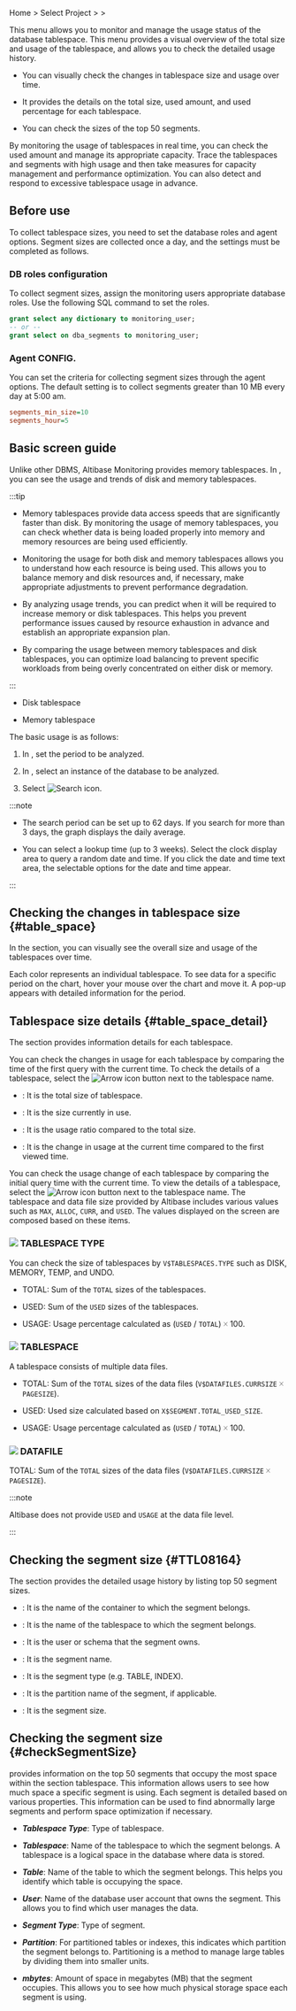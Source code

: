 Home &gt; Select Project &gt; <Cmdname sid="side_reportStat" className="uitext" /> &gt; <Cmdname sid="side_tableSpace" className="uitext" />

This menu allows you to monitor and manage the usage status of the database tablespace. This menu provides a visual overview of the total size and usage of the tablespace, and allows you to check the detailed usage history.

- You can visually check the changes in tablespace size and usage over time.

- It provides the details on the total size, used amount, and used percentage for each tablespace.

<Xclude product="altibase,tibero">

- You can check the sizes of the top 50 segments.

</Xclude>

By monitoring the usage of tablespaces in real time, you can check the used amount and manage its appropriate capacity. Trace the tablespaces and segments with high usage and then take measures for capacity management and performance optimization. You can also detect and respond to excessive tablespace usage in advance.

<Xclude product="altibase,tibero">

## Before use

To collect tablespace sizes, you need to set the database roles and agent options. Segment sizes are collected once a day, and the settings must be completed as follows.

### DB roles configuration

To collect segment sizes, assign the monitoring users appropriate database roles. Use the following SQL command to set the roles.

```sql title="SQL"
grant select any dictionary to monitoring_user;
-- or --
grant select on dba_segments to monitoring_user;
```

### Agent CONFIG.

You can set the criteria for collecting segment sizes through the agent options. The default setting is to collect segments greater than 10 MB every day at 5:00 am.

```ini title="whatap.conf"
segments_min_size=10
segments_hour=5
```

</Xclude>

## Basic screen guide

<Xclude product="altibase"><ProdImg img='db-stat-table-space.png' desc='Tablespace size' /></Xclude>

<InDoc product="altibase">

Unlike other DBMS, Altibase Monitoring provides memory tablespaces. In <Cmdname sid="side_tableSpace" className="uitext" />, you can see the usage and trends of disk and memory tablespaces.

:::tip

- Memory tablespaces provide data access speeds that are significantly faster than disk. By monitoring the usage of memory tablespaces, you can check whether data is being loaded properly into memory and memory resources are being used efficiently.

- Monitoring the usage for both disk and memory tablespaces allows you to understand how each resource is being used. This allows you to balance memory and disk resources and, if necessary, make appropriate adjustments to prevent performance degradation.

- By analyzing usage trends, you can predict when it will be required to increase memory or disk tablespaces. This helps you prevent performance issues caused by resource exhaustion in advance and establish an appropriate expansion plan.

- By comparing the usage between memory tablespaces and disk tablespaces, you can optimize load balancing to prevent specific workloads from being overly concentrated on either disk or memory.

:::

- Disk tablespace

  <ImgLang img='db-stat-table-space-disk-altibase.png' desc='Tablespace size' />

- Memory tablespace

  <ImgLang img='db-stat-table-space-mem-altibase.png' desc='Tablespace size' />

The basic usage is as follows:

</InDoc>

1. In <Cmdname sid="time" className="uitext" />, set the period to be analyzed.

2. In <Cmdname sid="instance" className="uitext" />, select an instance of the database to be analyzed.

3. Select ![Search icon](/img/ico-btn-search.png).

:::note

- The search period can be set up to 62 days. If you search for more than 3 days, the graph displays the daily average.

- You can select a lookup time (up to 3 weeks). Select the clock display area to query a random date and time. If you click the date and time text area, the selectable options for the date and time appear.

:::

## Checking the changes in tablespace size {#table_space}

In the <Cmdname sid="table_space" className="uitext" /> section, you can visually see the overall size and usage of the tablespaces over time.

<InDoc product="oracle,oracle-pro"><ImgLang img="db-stat-table-space-check-trend-oracle-pro.png" desc="Tablespace size" /></InDoc>

<InDoc product="tibero"><ImgLang img="db-stat-table-space-check-trend-tibero.png" desc="Tablespace size" /></InDoc>

<InDoc product="altibase"><ImgLang img="db-stat-table-space-check-trend-altibase.png" desc="Tablespace size" /></InDoc>

Each color represents an individual tablespace. To see data for a specific period on the chart, hover your mouse over the chart and move it. A pop-up appears with detailed information for the period.

## Tablespace size details {#table_space_detail}

The <Cmdname sid="table_space_detail" className="uitext" /> section provides information details for each tablespace.

<InDoc product="oracle,oracle-pro"><ImgLang img="db-stat-table-space-size-details-oracle-pro.png" desc="Tablespace size" /></InDoc>

<InDoc product="tibero"><ImgLang img="db-stat-table-space-size-details-tibero.png" desc="Tablespace size" /></InDoc>

<InDoc product="oracle,oracle-pro,tibero">

You can check the changes in usage for each tablespace by comparing the time of the first query with the current time. To check the details of a tablespace, select the ![Arrow icon](/img/ic-caret-right.svg) button next to the tablespace name.

- <Cmdname sid="table_space_total" className="uitext" />: It is the total size of tablespace.

- <Cmdname sid="table_space_used" className="uitext" />: It is the size currently in use.

- <Cmdname sid="table_space_usage" className="uitext" />: It is the usage ratio compared to the total size.

- <Cmdname sid="table_space_changed_amount" className="uitext" />: It is the change in usage at the current time compared to the first viewed time.

</InDoc>

<InDoc product="altibase">

<ImgLang img="db-stat-table-space-size-details-altibase.png" desc="Tablespace size" />

You can check the usage change of each tablespace by comparing the initial query time with the current time. To view the details of a tablespace, select the ![Arrow icon](/img/ic-caret-right.svg) button next to the tablespace name. The tablespace and data file size provided by Altibase includes various values ​​such as `MAX`, `ALLOC`, `CURR`, and `USED`. The values ​​displayed on the screen are composed based on these items.

### ![](/img/number-01.png) TABLESPACE TYPE

You can check the size of tablespaces by `V$TABLESPACES.TYPE` such as DISK, MEMORY, TEMP, and UNDO.

- <UI>TOTAL</UI>: Sum of the `TOTAL` sizes of the tablespaces.

- <UI>USED</UI>: Sum of the `USED` sizes of the tablespaces.

- <UI>USAGE</UI>: Usage percentage calculated as (`USED` / `TOTAL`) 🞨 100.

### ![](/img/number-02.png) TABLESPACE

A tablespace consists of multiple data files.

- <UI>TOTAL</UI>: Sum of the `TOTAL` sizes of the data files (`V$DATAFILES.CURRSIZE` 🞨 `PAGESIZE`).

- <UI>USED</UI>: Used size calculated based on `X$SEGMENT.TOTAL_USED_SIZE`.

- <UI>USAGE</UI>: Usage percentage calculated as (`USED` / `TOTAL`) 🞨 100.

### ![](/img/number-03.png) DATAFILE

<UI>TOTAL</UI>: Sum of the `TOTAL` sizes of the data files (`V$DATAFILES.CURRSIZE` 🞨 `PAGESIZE`).

:::note

Altibase does not provide `USED` and `USAGE` at the data file level.

:::

</InDoc>

<Xclude product="altibase,tibero">

## Checking the segment size {#TTL08164}

The <Cmdname sid="TTL08164" className="uitext" /> section provides the detailed usage history by listing top 50 segment sizes.

<ImgLang img="db-stat-table-space-size-top50-oracle-pro.png" desc="Tablespace size" />

- <Cmdname sid="TTL08165" className="uitext" />: It is the name of the container to which the segment belongs.

- <Cmdname sid="TTL08166" className="uitext" />: It is the name of the tablespace to which the segment belongs.

- <Cmdname sid="TTL08167" className="uitext" />: It is the user or schema that the segment owns.

- <Cmdname sid="TTL08168" className="uitext" />: It is the segment name.

- <Cmdname sid="TTL08169" className="uitext" />: It is the segment type (e.g. TABLE, INDEX).

- <Cmdname sid="TTL08177" className="uitext" />: It is the partition name of the segment, if applicable.

- <Cmdname sid="table_space_size" className="uitext" />: It is the segment size.

</Xclude>

<InDoc product="altibase">

## Checking the segment size {#checkSegmentSize}

<Cmdname sid="TTL08164" className="uitext" /> provides information on the top 50 segments that occupy the most space within the section tablespace. This information allows users to see how much space a specific segment is using. Each segment is detailed based on various properties. This information can be used to find abnormally large segments and perform space optimization if necessary.

<ImgLang img="db-stat-table-space-size-top50-altibase.png" desc="Segment size" />

- **_Tablespace Type_**: Type of tablespace.

- **_Tablespace_**: Name of the tablespace to which the segment belongs. A tablespace is a logical space in the database where data is stored.

- **_Table_**: Name of the table to which the segment belongs. This helps you identify which table is occupying the space.

- **_User_**: Name of the database user account that owns the segment. This allows you to find which user manages the data.

- **_Segment Type_**: Type of segment.

- **_Partition_**: For partitioned tables or indexes, this indicates which partition the segment belongs to. Partitioning is a method to manage large tables by dividing them into smaller units.

- **_mbytes_**: Amount of space in megabytes (MB) that the segment occupies. This allows you to see how much physical storage space each segment is using.

</InDoc>
